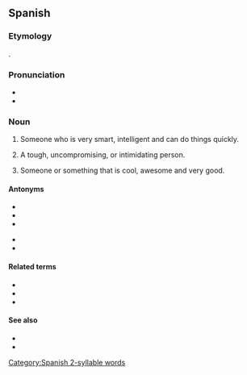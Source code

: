 ==Spanish==
{{wikipedia}}
===Etymology===
{{suffix|es|chingar|ón}}.

===Pronunciation===
* {{es-IPA}}
* {{rhymes|es|on}}

===Noun===
{{es-noun|m|chingones|f=chingona}}

# {{lb|es|Mexico|colloquial}} Someone who is very smart, intelligent and can do things quickly.
# {{lb|es|Mexico|colloquial|vulgar}} A tough, uncompromising, or intimidating person.
# {{lb|es|Mexico|colloquial}} Someone or something that is cool, awesome and very good.
====Antonyms====
{{top2}}
* {{l|es|güey}}
* {{l|es|idiota}}
* {{l|es|menso}}
{{mid2}}
* {{l|es|pendejo}}
* {{l|es|tonto}}
{{bottom}}

====Related terms====
* {{l|es|chingar}}
* {{l|es|chingadera}}
* {{l|es|chingonería}}

====See also====
* {{l|es|chingue}}
* {{l|es|chinguear}}

[[Category:Spanish 2-syllable words]]